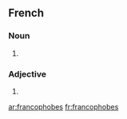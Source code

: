 {{also|Francophobes}}
==French==

===Noun===
{{head|fr|plural}} {{m-p|f-p}}

# {{plural of|francophobe|lang=fr}}

===Adjective===
{{fr-adj-form}}

# {{plural of|francophobe|lang=fr}}

[[ar:francophobes]]
[[fr:francophobes]]
